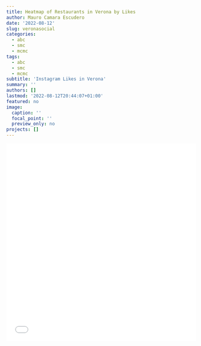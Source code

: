 ```yaml
---
title: Heatmap of Restaurants in Verona by Likes
author: Mauro Camara Escudero
date: '2022-08-12'
slug: veronasocial
categories:
  - abc
  - smc
  - mcmc
tags:
  - abc
  - smc
  - mcmc
subtitle: 'Instagram Likes in Verona'
summary: ''
authors: []
lastmod: '2022-08-12T20:44:07+01:00'
featured: no
image:
  caption: ''
  focal_point: ''
  preview_only: no
projects: []
---
```

<iframe id="igraph" scrolling="no" style="border:none;" seamless="seamless" src="static/veronasocial.html" height="525" width="100%"></iframe>

